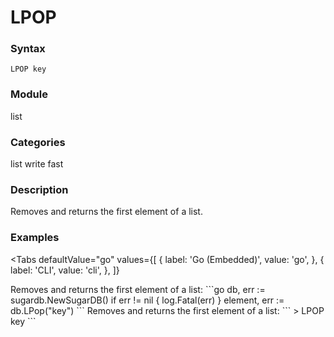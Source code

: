 
# LPOP

### Syntax
```
LPOP key
```

### Module
<span className="acl-category">list</span>

### Categories 
<span className="acl-category">list</span>
<span className="acl-category">write</span>
<span className="acl-category">fast</span>

### Description 
Removes and returns the first element of a list.

### Examples

<Tabs
  defaultValue="go"
  values={[
    { label: 'Go (Embedded)', value: 'go', },
    { label: 'CLI', value: 'cli', },
  ]}
>
  <TabItem value="go">
    Removes and returns the first element of a list:
    ```go
    db, err := sugardb.NewSugarDB()
    if err != nil {
      log.Fatal(err)
    }
    element, err := db.LPop("key")
    ```
  </TabItem>
  <TabItem value="cli">
    Removes and returns the first element of a list:
    ```
    > LPOP key
    ```
  </TabItem>
</Tabs>
